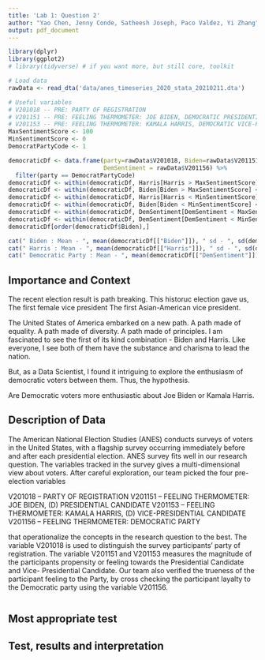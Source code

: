 ```yaml
---
title: 'Lab 1: Question 2'
author: "Yao Chen, Jenny Conde, Satheesh Joseph, Paco Valdez, Yi Zhang"
output: pdf_document
---
```


```r
library(dplyr)
library(ggplot2) 
# library(tidyverse) # if you want more, but still core, toolkit
```

```r
# Load data
rawData <- read_dta('data/anes_timeseries_2020_stata_20210211.dta')

# Useful variables
# V201018 -- PRE: PARTY OF REGISTRATION
# V201151 -- PRE: FEELING THERMOMETER: JOE BIDEN, DEMOCRATIC PRESIDENTIAL CANDIDATE
# V201153 -- PRE: FEELING THERMOMETER: KAMALA HARRIS, DEMOCRATIC VICE-PRESIDENTIAL CANDIDATE
MaxSentimentScore <- 100
MinSentimentScore <- 0
DemocratPartyCode <- 1

democraticDf <- data.frame(party=rawData$V201018, Biden=rawData$V201151, Harris = rawData$V201153, 
                           DemSentiment = rawData$V201156) %>% 
  filter(party == DemocratPartyCode)
democraticDf <- within(democraticDf, Harris[Harris > MaxSentimentScore] <- MaxSentimentScore)
democraticDf <- within(democraticDf, Biden[Biden > MaxSentimentScore] <- MaxSentimentScore)
democraticDf <- within(democraticDf, Harris[Harris < MinSentimentScore] <- MinSentimentScore)
democraticDf <- within(democraticDf, Biden[Biden < MinSentimentScore] <- MinSentimentScore)
democraticDf <- within(democraticDf, DemSentiment[DemSentiment < MaxSentimentScore] <- MaxSentimentScore)
democraticDf <- within(democraticDf, DemSentiment[DemSentiment < MinSentimentScore] <- MinSentimentScore)
democraticDf[order(democraticDf$Biden),]

cat(" Biden : Mean - ", mean(democraticDf[["Biden"]]), " sd - ", sd(democraticDf[["Biden"]]), "\n")
cat(" Harris : Mean - ", mean(democraticDf[["Harris"]]), " sd - ", sd(democraticDf[["Harris"]]), "\n")
cat(" Democratic Party : Mean - ", mean(democraticDf[["DemSentiment"]]), " sd - ", sd(democraticDf[["DemSentiment"]]), "\n")

```

## Importance and Context
The recent election result is path breaking.
This historuc election gave us, 
    The first female vice president
    The first Asian-American vice president.
    
The United States of America embarked on a new path. 
A path made of equality. A path made of diversity. A path made of principles.
I am fascinated to see the first of its kind combination - Biden and Harris.
Like everyone, I see both of them have the substance and charisma to lead the 
nation.

But, as a Data Scientist, I found it intriguing to explore the enthusiasm of 
democratic voters between them. Thus, the hypothesis.

Are Democratic voters more enthusiastic about Joe Biden or Kamala Harris.

## Description of Data
<!-- Explain how your research question is operationalized, including whether the variables you create are appropriate to study the concepts in question. --> 
The American National Election Studies (ANES) conducts surveys of voters in the 
United States, with a flagship survey occurring immediately before and after 
each presidential election. ANES survey fits well in our research question. The 
variables tracked in the survey gives a multi-dimensional view about voters.
After careful exploration, our team picked the four pre-election variables

V201018 -- PARTY OF REGISTRATION
V201151 -- FEELING THERMOMETER: JOE BIDEN, (D) PRESIDENTIAL CANDIDATE
V201153 -- FEELING THERMOMETER: KAMALA HARRIS, (D) VICE-PRESIDENTIAL CANDIDATE
V201156 -- FEELING THERMOMETER: DEMOCRATIC PARTY

that operationalize the concepts in the research question to the best.
The variable V201018 is used to distinguish the survey participants' party of 
registration. The variable V201151 and V201153 measures the magnitude of the 
participants propensity or feeling towards the Presidential Candidate and Vice-
Presidential Candidate. Our team also verified the trueness of the participant 
feeling to the Party, by cross checking the participant layalty to the Democratic
party using the variable V201156.


<!-- What are some basic features of the data distribution? --> 
<!-- What changes do you make to the data and why? --> 
```r

```

## Most appropriate test 
<!-- Explain which test is the most appropriate to answer your question and why it is the most appropriate --> 
<!-- List every assumption that your test requires and evaluate it. -->

## Test, results and interpretation
<!-- What are the results of your test? --> 
<!-- What do the results of this test mean? What is the practical significance? --> 
